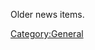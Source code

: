 {{Navbar}}
Older news items.

{{Newsitem|date=2 June 2005 (2005-06-02) WST|author=[[Sham Chukoury]]|title=XMMS2 on LWN|text=Hot on the heels of DR1.1, the XMMS2 article on LWN.net is now available to non-subscribers: http://lwn.net/Articles/137333/ :)}}

{{Newsitem|date=1 June 2005 (2005-06-01) CET|author=[[Tobias RundstrÃ¶m]]|title=DR1.1 Released|text=We are happy to announce that [[Release:DR1.1|DR1.1]] has been released! This adresses over 20 issues in the first release. Look at the release page to see the changes. The team will now focus on [[Release:DR2|DR2]], with new, exciting features.}}

{{Newsitem|date=29 May 2005 (2005-05-29) CET|author=[[Tobias RundstrÃ¶m]]|title=DR1 Aftermath|text=Since the release of [[Release:DR1|DR1]] the team has been focused on fixing bugs found by the community. We are planing on releasing [[Release:DR1.1|DR1.1]] real soon. Do you have any outstanding issues with XMMS2? Please [[Reporting bugs|report]] them!

We have also started to think about [[Release:DR2|DR2]]. Add your feature requests to the bug-reporting page and maybe we will include them in DR2.

In other news we note that XMMS2 DR1 appered in LWN (http://www.lwn.net).}}

{{Newsitem|date=20 may 2005 (2005-05-20) CET|author=[[Tobias RundstrÃ¶m]]|title=Developer Release 1|text=After over two years of development, the XMMS Team releases the first
preview of the next generation XMMS. XMMS2 is a complete rewrite of
the XMMS codebase and has been focusing on portability, code
separation and stability. An advanced feature of XMMS2 is that the
music player process runs separately from the user interface in a
client/server model. This simplifies the process of creating alternate
user interfaces and allow interface developers to concentrate on
designing the interface for their special need and not having to care
about the music playing part.

XMMS2 has now reached Developer Release 1! The target audience for
this release is developers, the player is NOT yet ready for public
consumption or for replacing XMMS1, RythmBox, AmaroK or MPD. This
simply means that the codebase is very nice and developers are
encouraged to help creating plugins and clients that will make XMMS2
the de facto standard for music playing, like XMMS1 has been for
almost a decade. At this point there are no mature and stable GUI
clients, but this preview is released in the hope that the development
of interfaces will accelerate.

We are also happy to include a music clip donated by industrial act Dismantled (http://www.dismantled.org/) in the distrbution.

Download at http://prdownloads.sourceforge.net/xmms2/xmms2-0.1DR1.tar.gz
}}
{{Newsitem|date=24 April 2005 (2005-04-24) CET|author=[[Tobias RundstrÃ¶m]]|title=XMMS2 <3 Dismantled|text=Still closing on DR1 and we have wonderful news to tell you. [http://dismantled.org/ Dismantled] offered a clip to use as intro song in XMMS2, this will ship with all XMMS2 sources and is a very nice clip of a great song. Thanks a lot Gary.}}
{{Newsitem|date=5 April 2005 (2005-04-05) CET|author=[[Tobias RundstrÃ¶m]]|title=Getting close to DR1|text=So finally we are cleaning up for a Developer Release. This will be exciting, all the team is confident that the current codebase is really neat. Keep an eye out as the [[Release:DR1 | Developer Release 1]] todo list items get taken care of. :)}}
{{Newsitem|date=8 March 2005 (2005-03-08) CET|author=[[Tobias RundstrÃ¶m]]|title=Big changes|text=Good news, after a month of almost no code committed to the XMMS2 trees there are now a lot of big updates in the main tree. Anders finally merged his sample_t changes and I got around to change the xmms_ipc_msg_t struct. Next big thing is the playlist update that should be comming soon. There will soon be a wrap-up meeting about the first DR release. Stay tuned.}}
{{Newsitem|date=21 February 2005 (2005-02-21) WST|author=[[Sham Chukoury]]|title=Logo proposals|text=Considering the recent trickle of new logo proposals, I've made a [[Logo]] page to keep track of it all. Got any cooler designs? Send it in! ;)}}
{{Newsitem|date=10 February 2005 (2005-02-10) WST|author=[[Sham Chukoury]]|title=Wiki got a facelift|text=I've finished giving the wiki a bit of an overhaul, with gratuitous use of templates to implement all kinds of funky things like:
* This news section
* a new navigation bar
* a components status table
* a release status box

Other alterations include categorisation of most pages, and a re-organisation of page navigation. Enjoy. :P}}
{{Newsitem|date=9 February 2005 (2005-02-09)|author=[[Sham Chukoury]]|title=News page added!|text=The XMMS2 wiki now has a news page!

The news templates are simply adapted from the [http://beepmp.sf.net Beep Media Player] news page.}}

[[Category:General]]